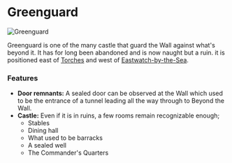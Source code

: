 

# Greenguard

<Image
  src="https://cdn.sanity.io/images/1as7cn02/production/003f033f8649795fe817e6353441aba6541c7e66-1538x837.png?w=976&h=350&fit=crop&crop=center&auto=format"
  alt="Greenguard"
  width={976}
  height={350}
/>

<ProjectDetails
  floatRight
  region="The Wall"
  house="Night's Watch"
  type="Ruin"
  status="Completed"
  warp="/warp greenguard"
  projectLead="Veggie, Knight_Krawler"
  dateStarted="April 18, 2015"
  dateCompleted="April 18, 2015"
/>

Greenguard is one of the many castle that guard the Wall against what's beyond it. It has for long been abandoned and is now naught but a ruin. it is positioned east of [Torches](https://westeroscraft.com/wiki/the-wall/torches) and west of [Eastwatch-by-the-Sea](https://westeroscraft.com/wiki/the-wall/eastwatch-by-the-sea).

### Features

- **Door remnants:** A sealed door can be observed at the Wall which used to be the entrance of a tunnel leading all the way through to Beyond the Wall.
- **Castle:** Even if it is in ruins, a few rooms remain recognizable enough;
  - Stables
  - Dining hall
  - What used to be barracks
  - A sealed well
  - The Commander's Quarters
